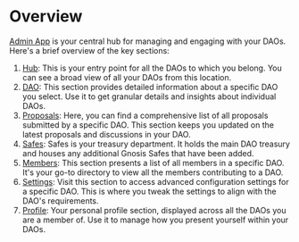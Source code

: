 # Overview

[Admin App](https://admin.daohaus.club/) is your central hub for managing and engaging with your DAOs. Here's a brief overview of the key sections:

1. [Hub](admin/hub): This is your entry point for all the DAOs to which you belong. You can see a broad view of all your DAOs from this location.
2. [DAO](admin/dao): This section provides detailed information about a specific DAO you select. Use it to get granular details and insights about individual DAOs.
3. [Proposals](admin/proposals): Here, you can find a comprehensive list of all proposals submitted by a specific DAO. This section keeps you updated on the latest proposals and discussions in your DAO.
4. [Safes](admin/safes): Safes is your treasury department. It holds the main DAO treasury and houses any additional Gnosis Safes that have been added.
5. [Members](admin/members): This section presents a list of all members in a specific DAO. It's your go-to directory to view all the members contributing to a DAO.
6. [Settings](admin/settings): Visit this section to access advanced configuration settings for a specific DAO. This is where you tweak the settings to align with the DAO's requirements.
7. [Profile](admin/profile): Your personal profile section, displayed across all the DAOs you are a member of. Use it to manage how you present yourself within your DAOs.
